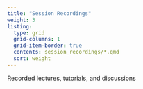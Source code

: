 ```yaml
---
title: "Session Recordings"
weight: 3
listing: 
  type: grid
  grid-columns: 1
  grid-item-border: true
  contents: session_recordings/*.qmd
  sort: weight
---
```


Recorded lectures, tutorials, and discussions
